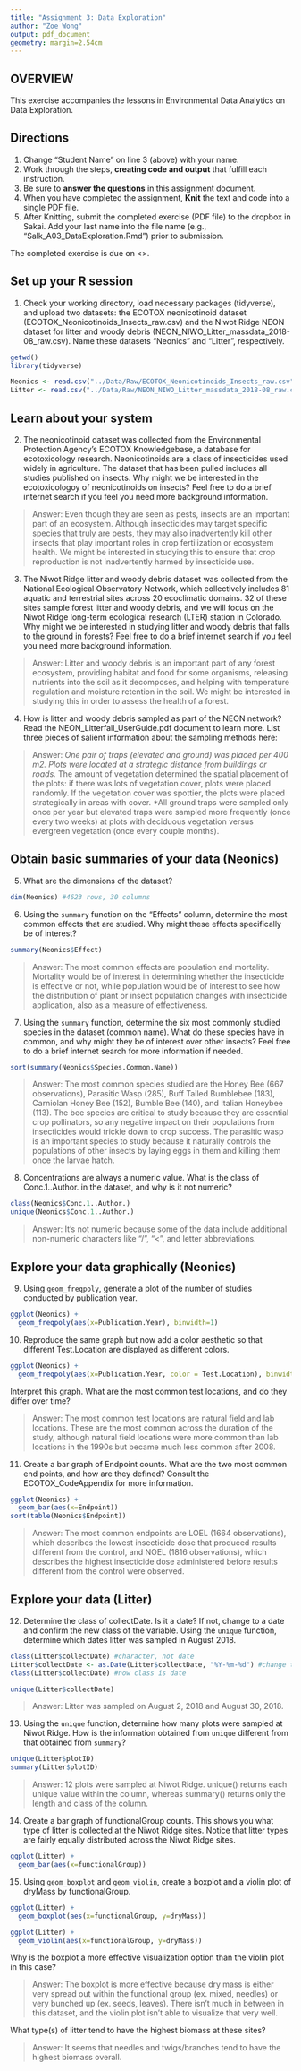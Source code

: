 ```yaml
---
title: "Assignment 3: Data Exploration"
author: "Zoe Wong"
output: pdf_document
geometry: margin=2.54cm
---
```


## OVERVIEW

This exercise accompanies the lessons in Environmental Data Analytics on Data Exploration. 

## Directions
1. Change "Student Name" on line 3 (above) with your name.
2. Work through the steps, **creating code and output** that fulfill each instruction.
3. Be sure to **answer the questions** in this assignment document.
4. When you have completed the assignment, **Knit** the text and code into a single PDF file.
5. After Knitting, submit the completed exercise (PDF file) to the dropbox in Sakai. Add your last name into the file name (e.g., "Salk_A03_DataExploration.Rmd") prior to submission.

The completed exercise is due on <>.


## Set up your R session

1. Check your working directory, load necessary packages (tidyverse), and upload two datasets: the ECOTOX neonicotinoid dataset (ECOTOX_Neonicotinoids_Insects_raw.csv) and the Niwot Ridge NEON dataset for litter and woody debris (NEON_NIWO_Litter_massdata_2018-08_raw.csv). Name these datasets "Neonics" and "Litter", respectively. 
```r
getwd()
library(tidyverse)

Neonics <- read.csv("../Data/Raw/ECOTOX_Neonicotinoids_Insects_raw.csv", stringsAsFactors = TRUE)
Litter <- read.csv("../Data/Raw/NEON_NIWO_Litter_massdata_2018-08_raw.csv", stringsAsFactors = TRUE)
```

## Learn about your system

2. The neonicotinoid dataset was collected from the Environmental Protection Agency's ECOTOX Knowledgebase, a database for ecotoxicology research. Neonicotinoids are a class of insecticides used widely in agriculture. The dataset that has been pulled includes all studies published on insects. Why might we be interested in the ecotoxicologoy of neonicotinoids on insects? Feel free to do a brief internet search if you feel you need more background information. 

> Answer: Even though they are seen as pests, insects are an important part of an ecosystem.  Although insecticides may target specific species that truly are pests, they may also inadvertently kill other insects that play important roles in crop fertilization or ecosystem health. We might be interested in studying this to ensure that crop reproduction is not inadvertently harmed by insecticide use.

3. The Niwot Ridge litter and woody debris dataset was collected from the National Ecological Observatory Network, which collectively includes 81 aquatic and terrestrial sites across 20 ecoclimatic domains. 32 of these sites sample forest litter and woody debris, and we will focus on the Niwot Ridge long-term ecological research (LTER) station in Colorado. Why might we be interested in studying litter and woody debris that falls to the ground in forests? Feel free to do a brief internet search if you feel you need more background information. 

> Answer: Litter and woody debris is an important part of any forest ecosystem, providing habitat and food for some organisms, releasing nutrients into the soil as it decomposes, and helping with temperature regulation and moisture retention in the soil.  We might be interested in studying this in order to assess the health of a forest.

4. How is litter and woody debris sampled as part of the NEON network? Read the NEON_Litterfall_UserGuide.pdf document to learn more. List three pieces of salient information about the sampling methods here: 

> Answer: 
*One pair of traps (elevated and ground) was placed per 400 m2. Plots were located at a strategic distance from buildings or roads.
*The amount of vegetation determined the spatial placement of the plots: if there was lots of vegetation cover, plots were placed randomly.  If the vegetation cover was spottier, the plots were placed strategically in areas with cover.
*All ground traps were sampled only once per year but elevated traps were sampled more frequently (once every two weeks) at plots with deciduous vegetation versus evergreen vegetation (once every couple months).



## Obtain basic summaries of your data (Neonics)

5. What are the dimensions of the dataset?

```r
dim(Neonics) #4623 rows, 30 columns
```

6. Using the `summary` function on the "Effects" column, determine the most common effects that are studied. Why might these effects specifically be of interest?
```r
summary(Neonics$Effect)
```

> Answer: The most common effects are population and mortality.  Mortality would be of interest in determining whether the insecticide is effective or not, while population would be of interest to see how the distribution of plant or insect population changes with insecticide application, also as a measure of effectiveness.

7. Using the `summary` function, determine the six most commonly studied species in the dataset (common name). What do these species have in common, and why might they be of interest over other insects? Feel free to do a brief internet search for more information if needed.

```r
sort(summary(Neonics$Species.Common.Name))
```

> Answer: The most common species studied are the Honey Bee (667 observations), Parasitic Wasp (285), Buff Tailed Bumblebee (183), Carniolan Honey Bee (152), Bumble Bee (140), and Italian Honeybee (113).  The bee species are critical to study because they are essential crop pollinators, so any negative impact on their populations from insecticides would trickle down to crop success.  The parasitic wasp is an important species to study because it naturally controls the populations of other insects by laying eggs in them and killing them once the larvae hatch.

8. Concentrations are always a numeric value. What is the class of Conc.1..Author. in the dataset, and why is it not numeric?

```r
class(Neonics$Conc.1..Author.)
unique(Neonics$Conc.1..Author.)
```

> Answer: It's not numeric because some of the data include additional non-numeric characters like "/", "<", and letter abbreviations.



## Explore your data graphically (Neonics)

9. Using `geom_freqpoly`, generate a plot of the number of studies conducted by publication year. 
```r
ggplot(Neonics) +
  geom_freqpoly(aes(x=Publication.Year), binwidth=1)
```

10. Reproduce the same graph but now add a color aesthetic so that different Test.Location are displayed as different colors.
```r
ggplot(Neonics) +
  geom_freqpoly(aes(x=Publication.Year, color = Test.Location), binwidth = 1)

```

Interpret this graph. What are the most common test locations, and do they differ over time?

> Answer: The most common test locations are natural field and lab locations.  These are the most common across the duration of the study, although natural field locations were more common than lab locations in the 1990s but became much less common after 2008. 

11. Create a bar graph of Endpoint counts. What are the two most common end points, and how are they defined? Consult the ECOTOX_CodeAppendix for more information. 

```r
ggplot(Neonics) +
  geom_bar(aes(x=Endpoint))
sort(table(Neonics$Endpoint))
```

> Answer: The most common endpoints are LOEL (1664 observations), which describes the lowest insecticide dose that produced results different from the control, and NOEL (1816 observations), which describes the highest insecticide dose administered before results different from the control were observed.
>

## Explore your data (Litter)

12. Determine the class of collectDate. Is it a date? If not, change to a date and confirm the new class of the variable. Using the `unique` function, determine which dates litter was sampled in August 2018. 
```r
class(Litter$collectDate) #character, not date
Litter$collectDate <- as.Date(Litter$collectDate, "%Y-%m-%d") #change to date format
class(Litter$collectDate) #now class is date

unique(Litter$collectDate)
```
> Answer: Litter was sampled on August 2, 2018 and August 30, 2018.

13. Using the `unique` function, determine how many plots were sampled at Niwot Ridge. How is the information obtained from `unique` different from that obtained from `summary`?

```r
unique(Litter$plotID)
summary(Litter$plotID)
```

> Answer: 12 plots were sampled at Niwot Ridge.  unique() returns each unique value within the column, whereas summary() returns only the length and class of the column.

14. Create a bar graph of functionalGroup counts. This shows you what type of litter is collected at the Niwot Ridge sites. Notice that litter types are fairly equally distributed across the Niwot Ridge sites.
```r
ggplot(Litter) +
  geom_bar(aes(x=functionalGroup))
```

15. Using `geom_boxplot` and `geom_violin`, create a boxplot and a violin plot of dryMass by functionalGroup. 
```r
ggplot(Litter) +
  geom_boxplot(aes(x=functionalGroup, y=dryMass))

ggplot(Litter) +
  geom_violin(aes(x=functionalGroup, y=dryMass))
```

Why is the boxplot a more effective visualization option than the violin plot in this case?

> Answer: The boxplot is more effective because dry mass is either very spread out within the functional group (ex. mixed, needles) or very bunched up (ex. seeds, leaves).  There isn't much in between in this dataset, and the violin plot isn't able to visualize that very well.

What type(s) of litter tend to have the highest biomass at these sites? 

> Answer: It seems that needles and twigs/branches tend to have the highest biomass overall.